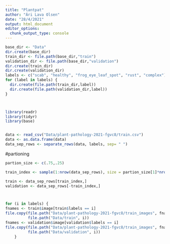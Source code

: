 ```yaml
---
title: "Plantpat"
author: "Ári Lava Olsen"
date: "28/4/2021"
output: html_document
editor_options: 
  chunk_output_type: console
---
```


```r

base_dir <- "Data"
dir.create(base_dir)
train_dir <- file.path(base_dir,"train")
validation_dir <- file.path(base_dir,"validation")
dir.create(train_dir)
dir.create(validation_dir)
labels <- c("scab", "healthy", "frog_eye_leaf_spot", "rust", "complex")
for (label in labels) {
  dir.create(file.path(train_dir,label))
  dir.create(file.path(validation_dir,label))
}




```



```r
library(readr)
library(tidyr)
library(base)


data <- read_csv("Data/plant-pathology-2021-fgvc8/train.csv")
data <- as.data.frame(data)
data_sep_rows <- separate_rows(data, labels, sep= " ")
```

#partioning

```r
partion_size <- c(.75,.25)
```


```r
train_index <- sample(1:nrow(data_sep_rows), size = partion_size[1]*nrow(data_sep_rows))

train <- data_sep_rows[train_index,]
validation <- data_sep_rows[-train_index,]



for (i in labels) {
fnames <- train$image[train$labels == i]
file.copy(file.path("Data/plant-pathology-2021-fgvc8/train_images", fnames),
          file.path("Data/train", i))
fnames <- validation$image[validation$labels == i]
file.copy(file.path("Data/plant-pathology-2021-fgvc8/train_images", fnames),
          file.path("Data/validation", i)) 
    }

```





